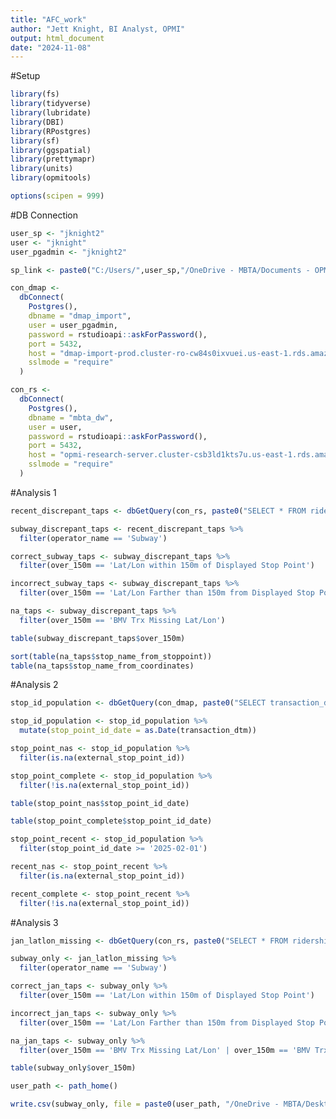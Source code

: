 ```yaml
---
title: "AFC_work"
author: "Jett Knight, BI Analyst, OPMI"
output: html_document
date: "2024-11-08"
---
```


#Setup

```r
library(fs)
library(tidyverse)
library(lubridate)
library(DBI)
library(RPostgres)
library(sf)
library(ggspatial)
library(prettymapr)
library(units)
library(opmitools)

options(scipen = 999)
```

#DB Connection

```r
user_sp <- "jknight2"
user <- "jknight"
user_pgadmin <- "jknight2"

sp_link <- paste0("C:/Users/",user_sp,"/OneDrive - MBTA/Documents - OPMI/02 Active Projects/2024 AFC 2.0/Public Rollout Analyses/Tableau/")

con_dmap <-
  dbConnect(
    Postgres(),
    dbname = "dmap_import",
    user = user_pgadmin,
    password = rstudioapi::askForPassword(),
    port = 5432,
    host = "dmap-import-prod.cluster-ro-cw84s0ixvuei.us-east-1.rds.amazonaws.com",
    sslmode = "require"
  )

con_rs <-
  dbConnect(
    Postgres(),
    dbname = "mbta_dw",
    user = user,
    password = rstudioapi::askForPassword(),
    port = 5432,
    host = "opmi-research-server.cluster-csb3ld1kts7u.us-east-1.rds.amazonaws.com",
    sslmode = "require"
  )
```

#Analysis 1

```r
recent_discrepant_taps <- dbGetQuery(con_rs, paste0("SELECT * FROM ridership.afc2_device_location_issues WHERE svc_date >= '2025-02-01'"))
```

```r
subway_discrepant_taps <- recent_discrepant_taps %>%
  filter(operator_name == 'Subway')
```

```r
correct_subway_taps <- subway_discrepant_taps %>%
  filter(over_150m == 'Lat/Lon within 150m of Displayed Stop Point')

incorrect_subway_taps <- subway_discrepant_taps %>%
  filter(over_150m == 'Lat/Lon Farther than 150m from Displayed Stop Point')

na_taps <- subway_discrepant_taps %>%
  filter(over_150m == 'BMV Trx Missing Lat/Lon')
```

```r
table(subway_discrepant_taps$over_150m)
```

```r
sort(table(na_taps$stop_name_from_stoppoint))
table(na_taps$stop_name_from_coordinates)
```

#Analysis 2

```r
stop_id_population <- dbGetQuery(con_dmap, paste0("SELECT transaction_dtm, external_stop_point_id FROM public.use_transaction_location WHERE transaction_dtm >= '2024-08-01'"))
```

```r
stop_id_population <- stop_id_population %>%
  mutate(stop_point_id_date = as.Date(transaction_dtm))

stop_point_nas <- stop_id_population %>%
  filter(is.na(external_stop_point_id))

stop_point_complete <- stop_id_population %>%
  filter(!is.na(external_stop_point_id))
```

```r
table(stop_point_nas$stop_point_id_date)
```

```r
table(stop_point_complete$stop_point_id_date)
```

```r
stop_point_recent <- stop_id_population %>%
  filter(stop_point_id_date >= '2025-02-01')

recent_nas <- stop_point_recent %>%
  filter(is.na(external_stop_point_id))

recent_complete <- stop_point_recent %>%
  filter(!is.na(external_stop_point_id))
```

#Analysis 3

```r
jan_latlon_missing <- dbGetQuery(con_rs, paste0("SELECT * FROM ridership.afc2_device_location_issues WHERE svc_date = '2025-01-21'"))
```

```r
subway_only <- jan_latlon_missing %>%
  filter(operator_name == 'Subway')
```

```r
correct_jan_taps <- subway_only %>%
  filter(over_150m == 'Lat/Lon within 150m of Displayed Stop Point')

incorrect_jan_taps <- subway_only %>%
  filter(over_150m == 'Lat/Lon Farther than 150m from Displayed Stop Point')

na_jan_taps <- subway_only %>%
  filter(over_150m == 'BMV Trx Missing Lat/Lon' | over_150m == 'BMV Trx Missing Stop Point Name')
```

```r
table(subway_only$over_150m)
```

```r
user_path <- path_home()

write.csv(subway_only, file = paste0(user_path, "/OneDrive - MBTA/Desktop/subway_discrepancies_0121.csv"), row.names = F)
```


